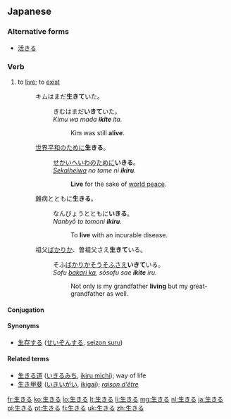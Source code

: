 ==Japanese==
{{ja-kanjitab|生}}

===Alternative forms===
* [[活きる]]

===Verb===
{{ja-verb|kk|tr=intrans|type=2|hira=いきる|rom=ikiru}}

# to [[live]]; to [[exist]]
#: キムはまだ'''生きて'''いた。
#:: きむはまだ'''いきて'''いた。
#:: ''Kimu wa mada '''ikite''' ita.''
#::: Kim was still '''alive'''.
#: [[世界平和]]のために'''生きる'''。
#:: [[せかいへいわ]]のために'''いきる'''。
#:: ''[[sekaiheiwa|Sekaiheiwa]] no tame ni '''ikiru'''.''
#::: '''Live''' for the sake of [[world peace]].
#: 難病とともに'''生きる'''。
#:: なんびょうとともに'''いきる'''。
#:: ''Nanbyō to tomoni '''ikiru'''.''
#::: To '''live''' with an incurable disease.
#: 祖父[[ばかりか]]、曽祖父さえ'''生きて'''いる。
#:: そふ[[ばかりか]]そうそふさえ'''いきて'''いる。
#:: ''Sofu [[bakari ka]], sōsofu sae '''ikite''' iru.''
#::: Not only is my grandfather '''living''' but my great-grandfather as well.

====Conjugation====
{{ja-ichi|生き|いき|iki}}

====Synonyms====
* {{sense|to live}} [[生存する]] ([[せいぞんする]], [[seizon suru]])

====Related terms====
* [[生きる道]] ([[いきるみち]], [[ikiru michi]]); way of life
* [[生き甲斐]] ([[いきいがい]], [[ikigai]]); ''[[raison d'être]]''

[[fr:生きる]]
[[ko:生きる]]
[[lo:生きる]]
[[lt:生きる]]
[[li:生きる]]
[[mg:生きる]]
[[nl:生きる]]
[[ja:生きる]]
[[pl:生きる]]
[[pt:生きる]]
[[fi:生きる]]
[[uk:生きる]]
[[zh:生きる]]